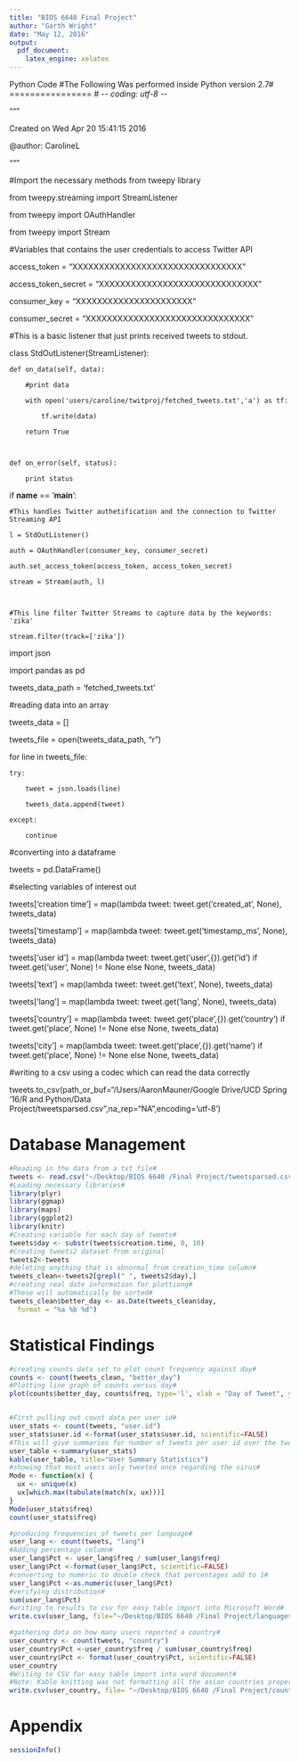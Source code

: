 ```yaml
---
title: "BIOS 6640 Final Project"
author: "Garth Wright"
date: "May 12, 2016"
output: 
  pdf_document: 
    latex_engine: xelatex
---
```


Python Code
#The Following Was performed inside Python version 2.7#
================
# -*- coding: utf-8 -*-

"""

Created on Wed Apr 20 15:41:15 2016



@author: CarolineL

"""



#Import the necessary methods from tweepy library

from tweepy.streaming import StreamListener

from tweepy import OAuthHandler

from tweepy import Stream



#Variables that contains the user credentials to access Twitter API 

access_token = "XXXXXXXXXXXXXXXXXXXXXXXXXXXXXXXX"

access_token_secret = "XXXXXXXXXXXXXXXXXXXXXXXXXXXXXX"

consumer_key = "XXXXXXXXXXXXXXXXXXXXXX"

consumer_secret = "XXXXXXXXXXXXXXXXXXXXXXXXXXXXXXX"





#This is a basic listener that just prints received tweets to stdout.

class StdOutListener(StreamListener):



    def on_data(self, data):

        #print data

        with open('users/caroline/twitproj/fetched_tweets.txt','a') as tf:

            tf.write(data)

        return True



    def on_error(self, status):

        print status

        

if __name__ == '__main__':



    #This handles Twitter authetification and the connection to Twitter Streaming API

    l = StdOutListener()

    auth = OAuthHandler(consumer_key, consumer_secret)

    auth.set_access_token(access_token, access_token_secret)

    stream = Stream(auth, l)



    #This line filter Twitter Streams to capture data by the keywords: 'zika'

    stream.filter(track=['zika'])



import json

import pandas as pd



tweets_data_path = 'fetched_tweets.txt'



#reading data into an array

tweets_data = []

tweets_file = open(tweets_data_path, "r")

for line in tweets_file:

    try:

        tweet = json.loads(line)

        tweets_data.append(tweet)

    except:

        continue



#converting into a dataframe

tweets = pd.DataFrame()



#selecting variables of interest out

tweets['creation time'] = map(lambda tweet: tweet.get('created_at', None), tweets_data)

tweets['timestamp'] = map(lambda tweet: tweet.get('timestamp_ms', None), tweets_data)

tweets['user id'] = map(lambda tweet: tweet.get('user',{}).get('id') if tweet.get('user', None) != None else None, tweets_data)

tweets['text'] = map(lambda tweet: tweet.get('text', None), tweets_data)

tweets['lang'] = map(lambda tweet: tweet.get('lang', None), tweets_data)

tweets['country'] = map(lambda tweet: tweet.get('place',{}).get('country') if tweet.get('place', None) != None else None, tweets_data)

tweets['city'] = map(lambda tweet: tweet.get('place',{}).get('name') if tweet.get('place', None) != None else None, tweets_data)





#writing to a csv using a codec which can read the data correctly

tweets.to_csv(path_or_buf="/Users/AaronMauner/Google Drive/UCD Spring '16/R and Python/Data Project/tweetsparsed.csv",na_rep="NA",encoding='utf-8')



    
Database Management
===================
```r
#Reading in the data from a txt file#
tweets <- read.csv("~/Desktop/BIOS 6640 /Final Project/tweetsparsed.csv")
#Loading necessary libraries#
library(plyr)
library(ggmap)
library(maps)
library(ggplot2)
library(knitr)
#Creating variable for each day of tweets#
tweets$day <- substr(tweets$creation.time, 0, 10)
#Creating tweets2 dataset from original
tweets2<-tweets
#deleting anything that is abnormal from creation_time column#
tweets_clean<-tweets2[grepl(" ", tweets2$day),]
#creating real date information for plottiong#
#These will automatically be sorted#
tweets_clean$better_day <- as.Date(tweets_clean$day,
  format = "%a %b %d")

```

Statistical Findings
====================
```r
#creating counts data set to plot count frequency against day#
counts <- count(tweets_clean, "better_day")
#Plotting line graph of counts versus day#
plot(counts$better_day, counts$freq, type='l', xlab = "Day of Tweet", ylab=" Number of Tweets")


#First pulling out count data per user id#
user_stats <- count(tweets, "user.id")
user_stats$user.id <-format(user_stats$user.id, scientific=FALSE) 
#This will give summaries for number of tweets per user id over the two week period#
user_table <-summary(user_stats)
kable(user_table, title="User Summary Statistics")
#showing that most users only tweeted once regarding the virus#
Mode <- function(x) {
  ux <- unique(x)
  ux[which.max(tabulate(match(x, ux)))]
}
Mode(user_stats$freq)
count(user_stats$freq)

#producing frequencies of tweets per language#
user_lang <- count(tweets, "lang")
#Adding percentage column#
user_lang$Pct <- user_lang$freq / sum(user_lang$freq)
user_lang$Pct <-format(user_lang$Pct, scientific=FALSE)
#converting to numeric to double check that percentages add to 1#
user_lang$Pct <-as.numeric(user_lang$Pct)
#verifying distribution#
sum(user_lang$Pct)
#writing to results to csv for easy table import into Microsoft Word#
write.csv(user_lang, file="~/Desktop/BIOS 6640 /Final Project/languages.csv")

#gathering data on how many users reported a country#
user_country <- count(tweets, "country")
user_country$Pct <-user_country$freq / sum(user_country$freq)
user_country$Pct <- format(user_country$Pct, scientific=FALSE)
user_country
#Writing to CSV for easy table import into word document#
#Note: Kable knitting was not formatting all the asian countries properly with Latex#
write.csv(user_country, file= "~/Desktop/BIOS 6640 /Final Project/countries.csv")

```


Appendix 
========
```r
sessionInfo()

```




